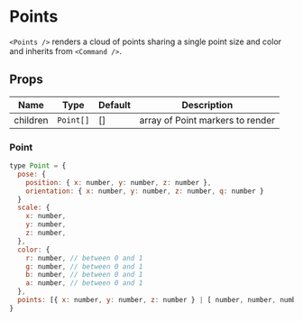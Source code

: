 
# Points

`<Points />` renders a cloud of points sharing a single point size and color and inherits from `<Command />`.

## Props

| Name     | Type      | Default | Description                      |
| -------- | --------- | ------- | -------------------------------- |
| children | `Point[]` | []      | array of Point markers to render |

### Point

```js
type Point = {
  pose: {
    position: { x: number, y: number, z: number },
    orientation: { x: number, y: number, z: number, q: number }
  }
  scale: {
    x: number,
    y: number,
    z: number,
  },
  color: {
    r: number, // between 0 and 1
    g: number, // between 0 and 1
    b: number, // between 0 and 1
    a: number, // between 0 and 1
  },
  points: [{ x: number, y: number, z: number } | [ number, number, number ]] ,
}
```

<Points />
